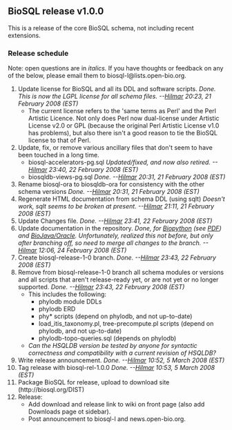 ==BioSQL release v1.0.0==

This is a release of the core BioSQL schema, not including recent extensions.

===Release schedule===

Note: open questions are in ''italics.'' If you have thoughts or feedback on any of the below, please email them to biosql-l&#64;lists&#46;open-bio&#46;org.

# Update license for BioSQL and all its DDL and software scripts. ''Done. This is now the LGPL license for all schema files. --[[User%3AHlapp|Hilmar]] 20:23, 21 February 2008 (EST)''
#* The current license refers to the 'same terms as Perl' and the Perl Artistic Licence. Not only does Perl now dual-license under Artistic License v2.0 or GPL (because the original Perl Artistic License v1.0 has problems), but also there isn't a good reason to tie the BioSQL license to that of Perl.
# Update, fix, or remove various ancillary files that don't seem to have been touched in a long time.
#* biosql-accelerators-pg.sql ''Updated/fixed, and now also retired. --[[User%3AHlapp|Hilmar]] 23:40, 22 February 2008 (EST)''
#* biosqldb-views-pg.sql ''Done. --[[User%3AHlapp|Hilmar]] 20:31, 21 February 2008 (EST)''
# Rename biosql-ora to biosqldb-ora for consistency with the other schema versions ''Done. --[[User%3AHlapp|Hilmar]] 20:31, 21 February 2008 (EST)''
# Regenerate HTML documentation from schema DDL (using sqlt) ''Doesn't work, sqlt seems to be broken at present. --[[User%3AHlapp|Hilmar]] 21:11, 21 February 2008 (EST)''
# Update Changes file. ''Done. --[[User%3AHlapp|Hilmar]] 23:41, 22 February 2008 (EST)''
# Update documentation in the repository. ''Done, for [http://code.open-bio.org/svnweb/index.cgi/biosql/browse/biosql-schema/trunk/doc/biopython Biopython] (see [http://code.open-bio.org/svnweb/index.cgi/biosql/checkout/biosql-schema/trunk/doc/biopython/python_biosql_basic.pdf PDF]) and [http://code.open-bio.org/svnweb/index.cgi/biosql/checkout/biosql-schema/trunk/doc/bj_and_bsql_oracle_howto.htm BioJava/Oracle]. Unfortunately, realized this not before, but only after branching off, so need to merge all changes to the branch. --[[User%3AHlapp|Hilmar]] 12:06, 24 February 2008 (EST)''
# Create biosql-release-1-0 branch. ''Done. --[[User%3AHlapp|Hilmar]] 23:43, 22 February 2008 (EST)'' 
# Remove from biosql-release-1-0 branch all schema modules or versions and all scripts that aren't release-ready yet, or are not yet or no longer supported. ''Done. --[[User%3AHlapp|Hilmar]] 23:43, 22 February 2008 (EST)''
#* This includes the following:
#** phylodb module DDLs
#** phylodb ERD
#** phy* scripts (depend on phylodb, and not up-to-date)
#** load_itis_taxonomy.pl, tree-precompute.pl scripts (depend on phylodb, and not up-to-date)
#** phylodb-topo-queries.sql (depends on phylodb)
#* ''Can the HSQLDB version be tested by anyone for syntactic correctness and compatibility with a current revision of HSQLDB?''
# Write release announcement. ''Done. --[[User%3AHlapp|Hilmar]] 10:52, 5 March 2008 (EST)''
# Tag release with biosql-rel-1.0.0 ''Done. --[[User%3AHlapp|Hilmar]] 10:53, 5 March 2008 (EST)''
# Package BioSQL for release, upload to download site (http://biosql.org/DIST)
# Release:
#* Add download and release link to wiki on front page (also add Downloads page ot sidebar).
#* Post announcement to biosql-l and news.open-bio.org.